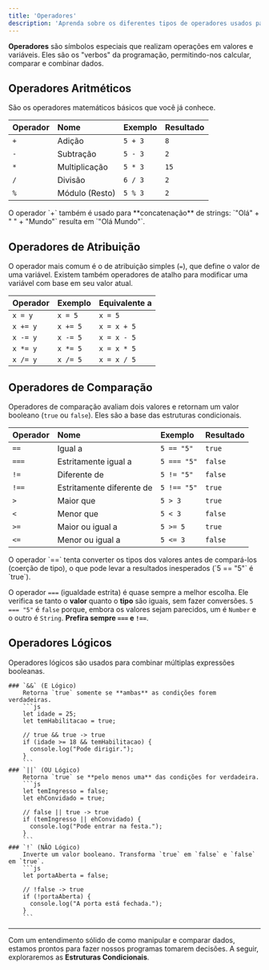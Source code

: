 ```yaml
---
title: 'Operadores'
description: 'Aprenda sobre os diferentes tipos de operadores usados para realizar cálculos, atribuições, comparações e lógica em programação.'
---
```



**Operadores** são símbolos especiais que realizam operações em valores e variáveis. Eles são os "verbos" da programação, permitindo-nos calcular, comparar e combinar dados.

## Operadores Aritméticos

São os operadores matemáticos básicos que você já conhece.

| Operador | Nome           | Exemplo         | Resultado |
| :------- | :------------- | :-------------- | :-------- |
| `+`      | Adição         | `5 + 3`         | `8`       |
| `-`      | Subtração      | `5 - 3`         | `2`       |
| `*`      | Multiplicação  | `5 * 3`         | `15`      |
| `/`      | Divisão        | `6 / 3`         | `2`       |
| `%`      | Módulo (Resto) | `5 % 3`         | `2`       |

<Aside type="note">
O operador `+` também é usado para **concatenação** de strings: `"Olá" + " " + "Mundo"` resulta em `"Olá Mundo"`.
</Aside>

## Operadores de Atribuição

O operador mais comum é o de atribuição simples (`=`), que define o valor de uma variável. Existem também operadores de atalho para modificar uma variável com base em seu valor atual.

| Operador | Exemplo       | Equivalente a     |
| :------- | :------------ | :---------------- |
| `x = y`  | `x = 5`       | `x = 5`           |
| `x += y` | `x += 5`      | `x = x + 5`       |
| `x -= y` | `x -= 5`      | `x = x - 5`       |
| `x *= y` | `x *= 5`      | `x = x * 5`       |
| `x /= y` | `x /= 5`      | `x = x / 5`       |


## Operadores de Comparação

Operadores de comparação avaliam dois valores e retornam um valor booleano (`true` ou `false`). Eles são a base das estruturas condicionais.

| Operador | Nome                       | Exemplo        | Resultado |
| :------- | :------------------------- | :------------- | :-------- |
| `==`     | Igual a                    | `5 == "5"`     | `true`    |
| `===`    | Estritamente igual a       | `5 === "5"`    | `false`   |
| `!=`     | Diferente de               | `5 != "5"`     | `false`   |
| `!==`    | Estritamente diferente de  | `5 !== "5"`    | `true`    |
| `>`      | Maior que                  | `5 > 3`        | `true`    |
| `<`      | Menor que                  | `5 < 3`        | `false`   |
| `>=`     | Maior ou igual a           | `5 >= 5`       | `true`    |
| `<=`     | Menor ou igual a           | `5 <= 3`       | `false`   |


<Card title="‼️ A Importância da Comparação Estrita (`===`)">
O operador `==` tenta converter os tipos dos valores antes de compará-los (coerção de tipo), o que pode levar a resultados inesperados (`5 == "5"` é `true`).

O operador `===` (igualdade estrita) é quase sempre a melhor escolha. Ele verifica se tanto o **valor** quanto o **tipo** são iguais, sem fazer conversões. `5 === "5"` é `false` porque, embora os valores sejam parecidos, um é `Number` e o outro é `String`. **Prefira sempre `===` e `!==`**.
</Card>

## Operadores Lógicos

Operadores lógicos são usados para combinar múltiplas expressões booleanas.


    ### `&&` (E Lógico)
		Retorna `true` somente se **ambas** as condições forem verdadeiras.
        ```js
        let idade = 25;
        let temHabilitacao = true;
        
        // true && true -> true
        if (idade >= 18 && temHabilitacao) {
          console.log("Pode dirigir.");
        }
        ```
	### `||` (OU Lógico)
		Retorna `true` se **pelo menos uma** das condições for verdadeira.
        ```js
        let temIngresso = false;
        let ehConvidado = true;

        // false || true -> true
        if (temIngresso || ehConvidado) {
          console.log("Pode entrar na festa.");
        }
        ```
	### `!` (NÃO Lógico)
		Inverte um valor booleano. Transforma `true` em `false` e `false` em `true`.
        ```js
        let portaAberta = false;
        
        // !false -> true
        if (!portaAberta) {
          console.log("A porta está fechada.");
        }
        ```
        
---

Com um entendimento sólido de como manipular e comparar dados, estamos prontos para fazer nossos programas tomarem decisões. A seguir, exploraremos as **Estruturas Condicionais**.
